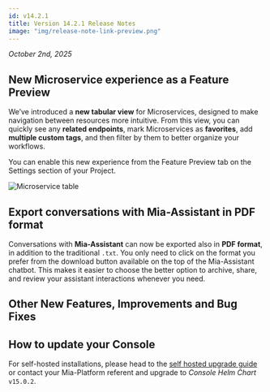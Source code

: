```yaml
---
id: v14.2.1
title: Version 14.2.1 Release Notes
image: "img/release-note-link-preview.png"
---
```




_October 2nd, 2025_

## New Microservice experience as a Feature Preview

We’ve introduced a **new tabular view** for Microservices, designed to make navigation between resources more intuitive.
From this view, you can quickly see any **related endpoints**, mark Microservices as **favorites**, add **multiple custom tags**, and then filter by them to better organize your workflows.

You can enable this new experience from the Feature Preview tab on the Settings section of your Project.

![Microservice table](img/microservice-table.png)

## Export conversations with Mia-Assistant in PDF format

Conversations with **Mia-Assistant** can now be exported also in **PDF format**, in addition to the traditional `.txt`.
You only need to click on the format you prefer from the download button available on the top of the Mia-Assistant chatbot.
This makes it easier to choose the better option to archive, share, and review your assistant interactions whenever you need.

## Other New Features, Improvements and Bug Fixes

<Accordion data={dataAccordion} />

## How to update your Console

For self-hosted installations, please head to the [self hosted upgrade guide](/docs/infrastructure/self-hosted/installation-chart/how-to-upgrade) or contact your Mia-Platform referent and upgrade to _Console Helm Chart_ `v15.0.2`.
